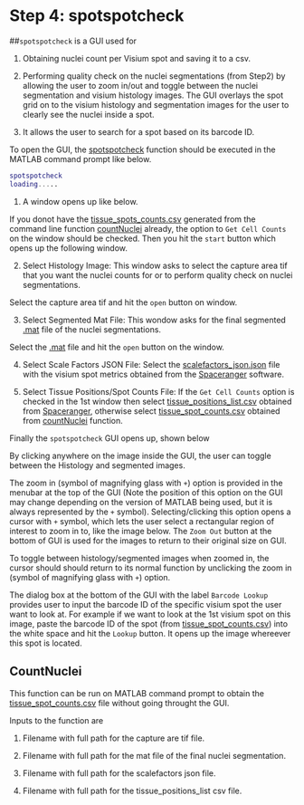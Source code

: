 # Step 4: spotspotcheck 

##`spotspotcheck` is a GUI used for

1. Obtaining nuclei count per Visium spot and saving it to a csv.

2. Performing quality check on the nuclei segmentations (from Step2) by allowing the user to zoom in/out and toggle between the nuclei segmentation and visium histology images. The GUI overlays the spot grid on to the visium histology and segmentation images for the user to clearly see the nuclei inside a spot.

3. It allows the user to search for a spot based on its barcode ID.

To open the GUI, the [spotspotcheck]() function should be executed in the MATLAB command prompt like below.

```MATLAB
spotspotcheck
loading.....
```

1. A window opens up like below. 


If you donot have the [tissue_spots_counts.csv]() generated from the command line function [countNuclei]() already, the option to `Get Cell Counts` on the window should be checked. Then you hit the `start` button which opens up the following window.

2. Select Histology Image: This window asks to select the capture area tif that you want the nuclei counts for or to perform quality check on nuclei segmentations. 

Select the capture area tif and hit the `open` button on window.

3. Select Segmented Mat File: This wondow asks for the final segmented [.mat]() file of the nuclei segmentations.

Select the [.mat]() file and hit the `open` button on the window.

4. Select Scale Factors JSON File: Select the [scalefactors_json.json]() file with the visium spot metrics obtained from the [Spaceranger]() software. 


5. Select Tissue Positions/Spot Counts File: If the `Get Cell Counts` option is checked in the 1st window then select [tissue_positions_list.csv]() obtained from [Spaceranger](), otherwise select [tissue_spot_counts.csv]() obtained from [countNuclei]() function.

Finally the `spotspotcheck` GUI opens up, shown below

By clicking anywhere on the image inside the GUI, the user can toggle between the Histology and segmented images. 

The zoom in (symbol of magnifying glass with `+`) option is provided in the menubar at the top of the GUI (Note the position of this option on the GUI may change depending on the version of MATLAB being used, but it is always represented by the `+` symbol). Selecting/clicking this option opens a cursor with `+` symbol, which lets the user select a rectangular region of interest to zoom in to, like the image below. The `Zoom Out` button at the bottom of GUI is used for the images to return to their original size on GUI.


To toggle between histology/segmented images when zoomed in, the cursor should should return to its normal function by unclicking the zoom in (symbol of magnifying glass with `+`) option.


The dialog box at the bottom of the GUI with the label `Barcode Lookup` provides user to input the barcode ID of the specific visium spot the user want to look at. For example if we want to look at the 1st visium spot on this image, paste the barcode ID of the spot (from [tissue_spot_counts.csv]()) into the white space and hit the `Lookup` button. It opens up the image whereever this spot is located.

## CountNuclei

This function can be run on MATLAB command prompt to obtain the [tissue_spot_counts.csv]() file without going throught the GUI.

Inputs to the function are

1. Filename with full path for the capture are tif file.

2. Filename with full path for the mat file of the final nuclei segmentation.

3. Filename with full path for the scalefactors json file.

4. Filename with full path for the tissue_positions_list csv file.







